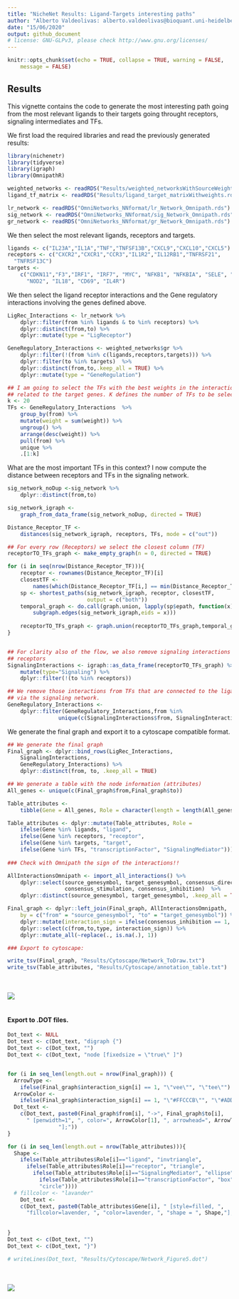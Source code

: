 ```yaml
---
title: "NicheNet Results: Ligand-Targets interesting paths"
author: "Alberto Valdeolivas: alberto.valdeolivas@bioquant.uni-heidelberg.de; Date:"
date: "15/06/2020"
output: github_document
# license: GNU-GLPv3, please check http://www.gnu.org/licenses/
---
```


```r
knitr::opts_chunk$set(echo = TRUE, collapse = TRUE, warning = FALSE, 
    message = FALSE)
```

## Results

This vignette contains the code to generate the most interesting path going 
from the most relevant ligands to their targets going throught receptors,
signaling intermediates and TFs. 

We first load the required libraries and read the previously generated results:

```r
library(nichenetr)
library(tidyverse)
library(igraph)
library(OmnipathR)

weighted_networks <- readRDS("Results/weighted_networksWithSourceWeights.rds")
ligand_tf_matrix <- readRDS("Results/ligand_target_matrixWithweights.rds")

lr_network <- readRDS("OmniNetworks_NNformat/lr_Network_Omnipath.rds")
sig_network <- readRDS("OmniNetworks_NNformat/sig_Network_Omnipath.rds")
gr_network <- readRDS("OmniNetworks_NNformat/gr_Network_Omnipath.rds")
```

We then select the most relevant ligands, receptors and targets. 

```r
ligands <- c("IL23A","IL1A","TNF","TNFSF13B","CXCL9","CXCL10","CXCL5")
receptors <- c("CXCR2","CXCR1","CCR3","IL1R2","IL12RB1","TNFRSF21",
  "TNFRSF13C")
targets <- 
    c("CDKN11","F3","IRF1", "IRF7", "MYC", "NFKB1", "NFKBIA", "SELE", "RIPK2",
      "NOD2", "IL18", "CD69", "IL4R")
```

We then select the ligand receptor interactions and the Gene regulatory 
interactions involving the genes defined above. 

```r
LigRec_Interactions <- lr_network %>%
    dplyr::filter(from %in% ligands & to %in% receptors) %>% 
    dplyr::distinct(from,to) %>% 
    dplyr::mutate(type = "LigReceptor")

GeneRegulatory_Interactions <- weighted_networks$gr %>%
    dplyr::filter(!(from %in% c(ligands,receptors,targets))) %>%
    dplyr::filter(to %in% targets)  %>%
    dplyr::distinct(from,to,.keep_all = TRUE) %>%
    dplyr::mutate(type = "GeneRegulation") 

## I am going to select the TFs with the best weights in the interactions 
## related to the target genes. K defines the number of TFs to be selected.
k <- 20
TFs <- GeneRegulatory_Interactions  %>%
    group_by(from) %>% 
    mutate(weight = sum(weight)) %>% 
    ungroup() %>% 
    arrange(desc(weight)) %>% 
    pull(from) %>% 
    unique %>%
    .[1:k]
```

What are the most important TFs in this context? I now compute the distance 
between receptors and TFs in the signaling network.

```r
sig_network_noDup <-sig_network %>%
    dplyr::distinct(from,to) 

sig_network_igraph <-
    graph_from_data_frame(sig_network_noDup, directed = TRUE)

Distance_Receptor_TF <- 
    distances(sig_network_igraph, receptors, TFs, mode = c("out"))

## For every row (Receptors) we select the closest column (TF)
receptorTO_TFs_graph <- make_empty_graph(n = 0, directed = TRUE)

for (i in seq(nrow(Distance_Receptor_TF))){
    receptor <- rownames(Distance_Receptor_TF)[i]
    closestTF <- 
        names(which(Distance_Receptor_TF[i,] == min(Distance_Receptor_TF[i,])))
    sp <- shortest_paths(sig_network_igraph, receptor, closestTF, 
                         output = c("both"))
    temporal_graph <- do.call(graph.union, lapply(sp$epath, function(x) 
        subgraph.edges(sig_network_igraph,eids = x)))
    
    receptorTO_TFs_graph <- graph.union(receptorTO_TFs_graph,temporal_graph)
}    


## For clarity also of the flow, we also remove signaling interactions to the 
## receptors
SignalingInteractions <- igraph::as_data_frame(receptorTO_TFs_graph) %>% 
    mutate(type="Signaling") %>%
    dplyr::filter(!(to %in% receptors)) 

## We remove those interactions from TFs that are connected to the ligands 
## via the signaling network. 
GeneRegulatory_Interactions <- 
    dplyr::filter(GeneRegulatory_Interactions,from %in% 
                unique(c(SignalingInteractions$from, SignalingInteractions$to)))
```


We generate the final graph and export it to a cytoscape compatible format. 

```r
## We generate the final graph
Final_graph <- dplyr::bind_rows(LigRec_Interactions, 
    SignalingInteractions,
    GeneRegulatory_Interactions) %>% 
    dplyr::distinct(from, to, .keep_all = TRUE)

## We generate a table with the node information (attributes)
All_genes <- unique(c(Final_graph$from,Final_graph$to))

Table_attributes <- 
    tibble(Gene = All_genes, Role = character(length = length(All_genes)))

Table_attributes <- dplyr::mutate(Table_attributes, Role = 
    ifelse(Gene %in% ligands, "ligand",
    ifelse(Gene %in% receptors, "receptor", 
    ifelse(Gene %in% targets, "target", 
    ifelse(Gene %in% TFs, "transcriptionFactor", "SignalingMediator")))))
    
### Check with Omnipath the sign of the interactions!!

AllInteractionsOmnipath <- import_all_interactions() %>%
    dplyr::select(source_genesymbol, target_genesymbol, consensus_direction, 
                  consensus_stimulation, consensus_inhibition)  %>%
    dplyr::distinct(source_genesymbol, target_genesymbol, .keep_all = TRUE) 

Final_graph <- dplyr::left_join(Final_graph, AllInteractionsOmnipath, 
    by = c("from" = "source_genesymbol", "to" = "target_genesymbol")) %>% 
    dplyr::mutate(interaction_sign = ifelse(consensus_inhibition == 1, -1 ,1)) %>%
    dplyr::select(c(from,to,type, interaction_sign)) %>%
    dplyr::mutate_all(~replace(., is.na(.), 1))

### Export to cytoscape:

write_tsv(Final_graph, "Results/Cytoscape/Network_ToDraw.txt")
write_tsv(Table_attributes, "Results/Cytoscape/annotation_table.txt")
```

<br><br>
![](Results/Cytoscape/Network_ToDraw_2.png)
<br><br>

#### Export to .DOT files.

```r
Dot_text <- NULL
Dot_text <- c(Dot_text, "digraph {")
Dot_text <- c(Dot_text, "")
Dot_text <- c(Dot_text, "node [fixedsize = \"true\" ]")


for (i in seq_len(length.out = nrow(Final_graph))) {
  ArrowType <- 
    ifelse(Final_graph$interaction_sign[i] == 1, "\"vee\"", "\"tee\"")
  ArrowColor <-
    ifelse(Final_graph$interaction_sign[i] == 1, "\"#FFCCCB\"", "\"#ADD8E6\"")
  Dot_text <- 
    c(Dot_text, paste0(Final_graph$from[i], "->", Final_graph$to[i], 
      " [penwidth=1", ", color=", ArrowColor[1], ", arrowhead=", ArrowType[1], 
                "];"))
}

for (i in seq_len(length.out = nrow(Table_attributes))){
  Shape <- 
    ifelse(Table_attributes$Role[i]=="ligand", "invtriangle", 
      ifelse(Table_attributes$Role[i]=="receptor", "triangle", 
        ifelse(Table_attributes$Role[i]=="SignalingMediator", "ellipse",
          ifelse(Table_attributes$Role[i]=="transcriptionFactor", "box",
          "circle"))))
  # fillcolor <- "lavander"
    Dot_text <- 
    c(Dot_text, paste0(Table_attributes$Gene[i], " [style=filled, ", 
      "fillcolor=lavender, ", "color=lavender, ", "shape = ", Shape,"];"))
  
  
}
Dot_text <- c(Dot_text, "")
Dot_text <- c(Dot_text, "}")

# writeLines(Dot_text, "Results/Cytoscape/Network_Figure5.dot")
```

<br><br>
![](Results/Cytoscape/Network_Figure_5_CurrentVersion.png)
<br><br>
